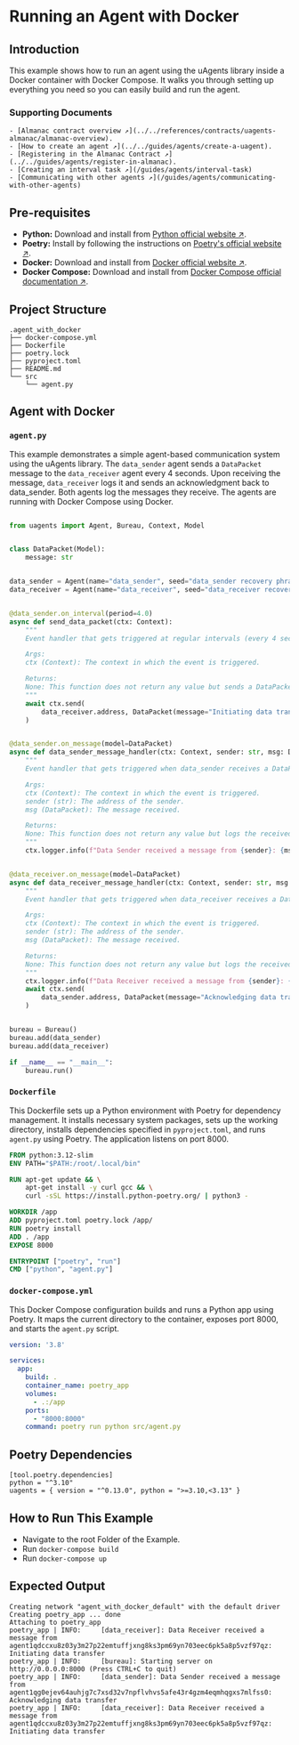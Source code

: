 
# Running an Agent with Docker

## Introduction


This example shows how to run an agent using the uAgents library inside a Docker container with Docker Compose. It walks you through setting up everything you need so you can easily build and run the agent.


### Supporting Documents
   
    - [Almanac contract overview ↗️](../../references/contracts/uagents-almanac/almanac-overview).
    - [How to create an agent ↗️](../../guides/agents/create-a-uagent).
    - [Registering in the Almanac Contract ↗️](../../guides/agents/register-in-almanac).
    - [Creating an interval task ↗️](/guides/agents/interval-task)
    - [Communicating with other agents ↗️](/guides/agents/communicating-with-other-agents)


## Pre-requisites

- **Python:** Download and install from [Python official website ↗️](https://www.python.org/downloads/).
- **Poetry:** Install by following the instructions on [Poetry's official website ↗️](https://python-poetry.org/docs/#installation).
- **Docker:** Download and install from [Docker official website ↗️](https://docs.docker.com/get-docker/).
- **Docker Compose:** Download and install from [Docker Compose official documentation ↗️](https://docs.docker.com/compose/).

## Project Structure

```
.agent_with_docker
├── docker-compose.yml
├── Dockerfile
├── poetry.lock
├── pyproject.toml
├── README.md
└── src
    └── agent.py
```

## Agent with Docker 

### `agent.py`

This example demonstrates a simple agent-based communication system using the uAgents library. The `data_sender` agent sends a `DataPacket` message to the `data_receiver` agent every 4 seconds. Upon receiving the message, `data_receiver` logs it and sends an acknowledgment back to data_sender. Both agents log the messages they receive. The agents are running with Docker Compose using Docker.

<CodeGroup hasCopy isLocalHostedFile>

```py copy filename="local-agent.py"

from uagents import Agent, Bureau, Context, Model


class DataPacket(Model):
    message: str


data_sender = Agent(name="data_sender", seed="data_sender recovery phrase")
data_receiver = Agent(name="data_receiver", seed="data_receiver recovery phrase")


@data_sender.on_interval(period=4.0)
async def send_data_packet(ctx: Context):
    """
    Event handler that gets triggered at regular intervals (every 4 seconds).

    Args:
    ctx (Context): The context in which the event is triggered.

    Returns:
    None: This function does not return any value but sends a DataPacket message from data_sender to data_receiver at intervals of (every 4 seconds).
    """
    await ctx.send(
        data_receiver.address, DataPacket(message="Initiating data transfer")
    )


@data_sender.on_message(model=DataPacket)
async def data_sender_message_handler(ctx: Context, sender: str, msg: DataPacket):
    """
    Event handler that gets triggered when data_sender receives a DataPacket message.

    Args:
    ctx (Context): The context in which the event is triggered.
    sender (str): The address of the sender.
    msg (DataPacket): The message received.

    Returns:
    None: This function does not return any value but logs the received message.
    """
    ctx.logger.info(f"Data Sender received a message from {sender}: {msg.message}")


@data_receiver.on_message(model=DataPacket)
async def data_receiver_message_handler(ctx: Context, sender: str, msg: DataPacket):
    """
    Event handler that gets triggered when data_receiver receives a DataPacket message.

    Args:
    ctx (Context): The context in which the event is triggered.
    sender (str): The address of the sender.
    msg (DataPacket): The message received.

    Returns:
    None: This function does not return any value but logs the received message and sends an acknowledgment back to data_sender.
    """
    ctx.logger.info(f"Data Receiver received a message from {sender}: {msg.message}")
    await ctx.send(
        data_sender.address, DataPacket(message="Acknowledging data transfer")
    )


bureau = Bureau()
bureau.add(data_sender)
bureau.add(data_receiver)

if __name__ == "__main__":
    bureau.run()
```
</CodeGroup>

### `Dockerfile`

This Dockerfile sets up a Python environment with Poetry for dependency management. It installs necessary system packages, sets up the working directory, installs dependencies specified in `pyproject.toml`, and runs `agent.py` using Poetry. The application listens on port 8000.

```Dockerfile copy filename="Dockerfile"
FROM python:3.12-slim
ENV PATH="$PATH:/root/.local/bin"

RUN apt-get update && \
    apt-get install -y curl gcc && \
    curl -sSL https://install.python-poetry.org/ | python3 -

WORKDIR /app
ADD pyproject.toml poetry.lock /app/
RUN poetry install
ADD . /app
EXPOSE 8000

ENTRYPOINT ["poetry", "run"]
CMD ["python", "agent.py"]
```

### `docker-compose.yml`
This Docker Compose configuration builds and runs a Python app using Poetry. It maps the current directory to the container, exposes port 8000, and starts the `agent.py` script.

```yml copy filename="docker-compose.yml"
version: '3.8'

services:
  app:
    build: .
    container_name: poetry_app
    volumes:
      - .:/app
    ports:
      - "8000:8000"
    command: poetry run python src/agent.py
```

## Poetry Dependencies

```
[tool.poetry.dependencies]
python = "^3.10"
uagents = { version = "^0.13.0", python = ">=3.10,<3.13" }
```

## How to Run This Example

- Navigate to the root Folder of the Example.
- Run `docker-compose build`
- Run `docker-compose up`

## Expected Output

```
Creating network "agent_with_docker_default" with the default driver
Creating poetry_app ... done
Attaching to poetry_app
poetry_app | INFO:     [data_receiver]: Data Receiver received a message from agent1qdccxu8z03y3m27p22emtuffjxng8ks3pm69yn703eec6pk5a8p5vzf97qz: Initiating data transfer
poetry_app | INFO:     [bureau]: Starting server on http://0.0.0.0:8000 (Press CTRL+C to quit)
poetry_app | INFO:     [data_sender]: Data Sender received a message from agent1qg0ejev64auhjg7c7xsd32v7npflvhvs5afe43r4gzm4eqmhqgxs7mlfss0: Acknowledging data transfer
poetry_app | INFO:     [data_receiver]: Data Receiver received a message from agent1qdccxu8z03y3m27p22emtuffjxng8ks3pm69yn703eec6pk5a8p5vzf97qz: Initiating data transfer
```
